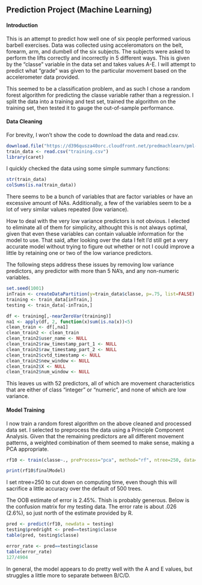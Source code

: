 
## Prediction Project (Machine Learning)

#### Introduction
This is an attempt to predict how well one of six people performed various barbell exercises. Data was collected using acceleromators on the belt, forearm, arm, and dumbell of the six subjects. The subjects were asked to perform the lifts correctly and incorrectly in 5 different ways. This is given by the "classe" variable in the data set and takes values A-E. I will attempt to predict what "grade" was given to the particular movement based on the accelerometer data provided. 

This seemed to be a classification problem, and as such I chose a random forest algorithm for predicting the classe variable rather than a regression. I split the data into a training and test set, trained the algorithm on the training set, then tested it to gauge the out-of-sample performance. 

#### Data Cleaning

For brevity, I won't show the code to download the data and read.csv. 

```r
download.file("https://d396qusza40orc.cloudfront.net/predmachlearn/pml-training.csv", destfile = "training.csv")
train_data <- read.csv("training.csv")
library(caret)
```

I quickly checked the data using some simple summary functions: 

```r
str(train_data)
colSums(is.na(train_data))
```

There seems to be a bunch of variables that are factor variables or have an excessive amount of NAs. Additionally, a few of the variables seem to be a lot of very similar values repeated (low variance). 

How to deal with the very low variance predictors is not obvious. I elected to eliminate all of them for simplicity, althought this is not always optimal, given that even these variables can contain valuable information for the model to use. That said, after looking over the data I felt I'd still get a very accurate model without trying to figure out whether or not I could improve a little by retaining one or two of the low variance predictors.  

The following steps address these issues by removing low variance predictors, any predictor with more than 5 NA's, and any non-numeric variables. 


```r
set.seed(1001)
inTrain <- createDataPartition(y=train_data$classe, p=.75, list=FALSE)
training <- train_data[inTrain,]
testing <- train_data[-inTrain,]

df <- training[,-nearZeroVar(training)]
na1 <- apply(df, 2, function(x)sum(is.na(x))<5)
clean_train <- df[,na1]
clean_train2 <- clean_train
clean_train2$user_name <- NULL
clean_train2$raw_timestamp_part_1 <- NULL
clean_train2$raw_timestamp_part_2 <- NULL
clean_train2$cvtd_timestamp <- NULL
clean_train2$new_window <- NULL
clean_train2$X <- NULL
clean_train2$num_window <- NULL
```

This leaves us with 52 predictors, all of which are movement characteristics that are either of class "integer" or "numeric", and none of which are low variance. 

#### Model Training

I now train a random forest algorithm on the above cleaned and processed data set. I selected to preprocess the data using a Principle Component Analysis. Given that the remaining predictors are all different movement patterns, a weighted combination of them seemed to make sense, making a PCA appropriate. 

```r
rf10 <- train(classe~., preProcess="pca", method="rf", ntree=250, data=clean_train2)

print(rf10$finalModel)
```

I set ntree=250 to cut down on computing time, even though this will sacrifice a little accuracy over the default of 500 trees. 

The OOB estimate of error is 2.45%. Thish is probably generous. Below is the confusion matrix for my testing data. The error rate is about .026 (2.6%), so just north of the estimate provided by R. 

```r
pred <- predict(rf10, newdata = testing)
testing$predright <- pred==testing$classe
table(pred, testing$classe)

error_rate <- pred==testing$classe
table(error_rate)
127/4904

```


In general, the model appears to do pretty well with the A and E values, but struggles a little more to separate between B/C/D. 

